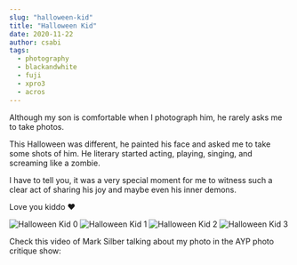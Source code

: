 ```yaml
---
slug: "halloween-kid"
title: "Halloween Kid"
date: 2020-11-22
author: csabi
tags:
  - photography
  - blackandwhite
  - fuji
  - xpro3
  - acros
---
```


Although my son is comfortable when I photograph him, he rarely asks me to take photos.

This Halloween was different, he painted his face and asked me to take some shots of him.
He literary started acting, playing, singing, and screaming like a zombie.

I have to tell you, it was a very special moment for me to witness such a clear act of sharing his joy and maybe even his inner demons.

Love you kiddo ❤️

![Halloween Kid 0](/images/halloween-2126-1200.jpg)
![Halloween Kid 1](/images/halloween-2127-1200.jpg)
![Halloween Kid 2](/images/halloween-2128-1200.jpg)
![Halloween Kid 3](/images/halloween-2129-1200.jpg)

Check this video of Mark Silber talking about my photo in the AYP photo critique show:


<p>
  <YouTube
    videoId={"3LdGKK1wyVQ"}
    containerClassName={"youtube-container"}
    opts={{
      playerVars: {
        autoplay: 0,
        modestbranding: 1,
        rel: 0,
        start: 1296,
      },
    }}
  />
</p>
